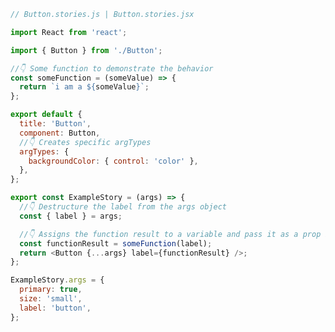 ```js
// Button.stories.js | Button.stories.jsx

import React from 'react';

import { Button } from './Button';

//👇 Some function to demonstrate the behavior
const someFunction = (someValue) => {
  return `i am a ${someValue}`;
};

export default {
  title: 'Button',
  component: Button,
  //👇 Creates specific argTypes
  argTypes: {
    backgroundColor: { control: 'color' },
  },
};

export const ExampleStory = (args) => {
  //👇 Destructure the label from the args object
  const { label } = args;

  //👇 Assigns the function result to a variable and pass it as a prop into the component
  const functionResult = someFunction(label);
  return <Button {...args} label={functionResult} />;
};

ExampleStory.args = {
  primary: true,
  size: 'small',
  label: 'button',
};
```